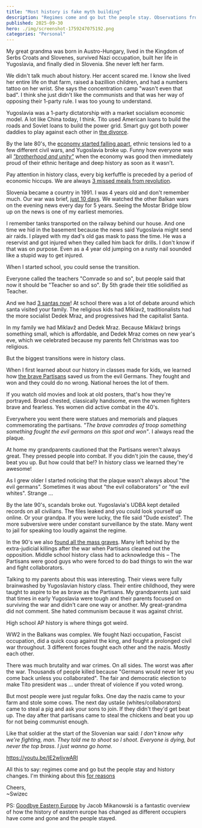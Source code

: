 ```yaml
---
title: "Most history is fake myth building"
description: "Regimes come and go but the people stay. Observations from living through a socialism->capitalism transition"
published: 2025-09-30
hero: ./img/screenshot-1759247075192.png
categories: "Personal"
---
```


My great grandma was born in Austro-Hungary, lived in the Kingdom of Serbs Croats and Slovenes, survived Nazi occupation, built her life in Yugoslavia, and finally died in Slovenia. She never left her farm.

We didn't talk much about history. Her accent scared me. I know she lived her entire life on that farm, raised a bazillion children, and had a numbers tattoo on her wrist. She says the concentration camp "wasn't even that bad". I think she just didn't like the communists and that was her way of opposing their 1-party rule. I was too young to understand.

Yugoslavia was a 1-party dictatorship with a market socialism economic model. A lot like China today, I think. Tito used American loans to build the roads and Soviet loans to build the power grid. Smart guy got both power daddies to play against each other in [the divorce](https://en.wikipedia.org/wiki/Yugoslavia_and_the_Non-Aligned_Movement).

By the late 80's, the [economy started falling apart](https://en.wikipedia.org/wiki/Economy_of_the_Socialist_Federal_Republic_of_Yugoslavia#Late_1980s), ethnic tensions led to a few different civil wars, and Yugoslavia broke up. Funny how everyone was all _["brotherhood and unity"](https://en.wikipedia.org/wiki/Brotherhood_and_unity)_ when the economy was good then immediately proud of their ethnic heritage and deep history as soon as it wasn't.

Pay attention in history class, every big kerfuffle is preceded by a period of economic hiccups. We are always [3 missed meals from revolution](https://www.goodreads.com/quotes/853096-every-society-is-three-meals-away-from-chaos).

Slovenia became a country in 1991. I was 4 years old and don't remember much. Our war was brief, [just 10 days](https://en.wikipedia.org/wiki/Ten-Day_War). We watched the other Balkan wars on the evening news every day for 5 years. Seeing the Mostar Bridge blow up on the news is one of my earliest memories.

I remember tanks transported on the railway behind our house. And one time we hid in the basement because the news said Yugoslavia might send air raids. I played with my dad's old gas mask to pass the time. He was a reservist and got injured when they called him back for drills. I don't know if that was on purpose. Even as a 4 year old jumping on a rusty nail sounded like a stupid way to get injured.

When I started school, you could sense the transition.

Everyone called the teachers "Comrade so and so", but people said that now it should be "Teacher so and so". By 5th grade their title solidified as Teacher.

And we had [3 santas now](https://99percentinvisible.org/episode/the-three-santas-of-slovenia/)! At school there was a lot of debate around which santa visited your family. The religious kids had Miklavž, traditionalists had the more socialist Dedek Mraz, and progressives had the capitalist Santa.

In my family we had Miklavž and Dedek Mraz. Because Miklavž brings something small, which is affordable, and Dedek Mraz comes on new year's eve, which we celebrated because my parents felt Christmas was too religious.

But the biggest transitions were in history class.

When I first learned about our history in classes made for kids, we learned how [the brave Partisans](https://en.wikipedia.org/wiki/Yugoslav_Partisans) saved us from the evil Germans. They fought and won and they could do no wrong. National heroes the lot of them.

If you watch old movies and look at old posters, that's how they're portrayed. Broad chested, classically handsome, even the women fighters brave and fearless. Yes women did active combat in the 40's.

Everywhere you went there were statues and memorials and plaques commemorating the partisans. _"The brave comrades of troop something something fought the evil germans on this spot and won"_. I always read the plaque.

At home my grandparents cautioned that the Partisans weren't always great. They pressed people into combat. If you didn't join the cause, they'd beat you up. But how could that be!? In history class we learned they're awesome!

As I grew older I started noticing that the plaque wasn't always about "the evil germans". Sometimes it was about "the evil collaborators" or "the evil whites". Strange ...

By the late 90's, scandals broke out. Yugoslavia's UDBA kept detailed records on all civilians. The files leaked and you could look yourself up online. Or your grandpa. If you were lucky, the file said "Dude existed". The more subversive were under constant surveillance by the state. Many went to jail for speaking too loudly against the regime.

In the 90's we also [found all the mass graves](https://en.wikipedia.org/wiki/Mass_graves_in_Slovenia). Many left behind by the extra-judicial killings after the war when Partisans cleaned out the opposition. Middle school history class had to acknowledge this – The Partisans were good guys who were forced to do bad things to win the war and fight collaborators.

Talking to my parents about this was interesting. Their views were fully brainwashed by Yugoslavian history class. Their entire childhood, they were taught to aspire to be as brave as the Partisans. My grandparents just said that times in early Yugoslavia were tough and their parents focused on surviving the war and didn't care one way or another. My great-grandma did not comment. She hated communism because it was against christ.

High school AP history is where things got weird.

WW2 in the Balkans was complex. We fought Nazi occupation, Fascist occupation, did a quick coup against the king, and fought a prolonged civil war throughout. 3 different forces fought each other and the nazis. Mostly each other.

There was much brutality and war crimes. On all sides. The worst was after the war. Thousands of people killed because "Germans would never let you come back unless you collaborated". The fair and democratic election to make Tito president was ... under threat of violence if you voted wrong.

But most people were just regular folks. One day the nazis came to your farm and stole some cows. The next day ustaše (whites/collaborators) came to steal a pig and ask your sons to join. If they didn't they'd get beat up. The day after that partisans came to steal the chickens and beat you up for not being communist enough.

Like that soldier at the start of the Slovenian war said: _I don't know why we're fighting, man. They told me to shoot so I shoot. Everyone is dying, but never the top brass. I just wanna go home._

https://youtu.be/IE2wIjvwARI

All this to say: regimes come and go but the people stay and history changes. I'm thinking about this [for reasons](https://www.whitehouse.gov/presidential-actions/2025/03/restoring-truth-and-sanity-to-american-history/)

Cheers,<br/>
~Swizec

PS: [Goodbye Eastern Europe](https://jacob-mikanowski.com/goodbye-eastern-europe) by Jacob Mikanowski is a fantastic overview of how the history of eastern europe has changed as different occupiers have come and gone and the people stayed.
